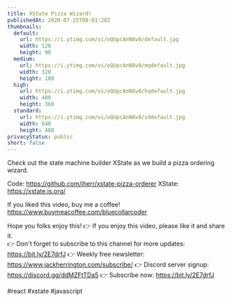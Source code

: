 ```yaml
---
title: XState Pizza Wizard!
publishedAt: 2020-07-25T08:01:28Z
thumbnails:
  default:
    url: https://i.ytimg.com/vi/oQUpcAnN8v0/default.jpg
    width: 120
    height: 90
  medium:
    url: https://i.ytimg.com/vi/oQUpcAnN8v0/mqdefault.jpg
    width: 320
    height: 180
  high:
    url: https://i.ytimg.com/vi/oQUpcAnN8v0/hqdefault.jpg
    width: 480
    height: 360
  standard:
    url: https://i.ytimg.com/vi/oQUpcAnN8v0/sddefault.jpg
    width: 640
    height: 480
privacyStatus: public
short: false
---
```

  
  Check out the state machine builder XState as we build a pizza ordering wizard.

Code: https://github.com/jherr/xstate-pizza-orderer
XState: https://xstate.js.org/

If you liked this video, buy me a coffee! https://www.buymeacoffee.com/bluecollarcoder

Hope you folks enjoy this!
👉 If you enjoy this video, please like it and share it.    
👉 Don't forget to subscribe to this channel for more updates: https://bit.ly/2E7drfJ
👉 Weekly free newsletter: https://www.jackherrington.com/subscribe/
👉 Discord server signup: https://discord.gg/ddMZFtTDa5
👉 Subscribe now: https://bit.ly/2E7drfJ

#react #xstate #javascript
  